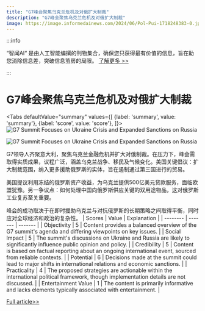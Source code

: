 ```yaml
---
title: "G7峰会聚焦乌克兰危机及对俄扩大制裁"
description: "G7峰会聚焦乌克兰危机及对俄扩大制裁"
image: https://image.informedainews.com/2024/06/Pol-Pui-1718248383-0.jpg
---
```



:::info

“智闻AI“ 是由人工智能编撰的刊物集合，确保您只获得最有价值的信息，旨在助您消除信息差，突破信息茧房的局限。  [了解更多 >>](/)

:::

# G7峰会聚焦乌克兰危机及对俄扩大制裁


<Tabs
	defaultValue="summary"
	values={[
	{label: 'summary', value: 'summary'},
	{label: 'score', value: 'score'},
]}>
<TabItem value="summary">
<img
  src="https://image.informedainews.com/2024/06/Pol-Pui-1718248383-0.jpg"
  alt="G7 Summit Focuses on Ukraine Crisis and Expanded Sanctions on Russia"
/>

<img
  src="https://image.informedainews.com/2024/06/Pol-fd3-1718248383-1.jpg"
  alt="G7 Summit Focuses on Ukraine Crisis and Expanded Sanctions on Russia"
/>



G7领导人齐聚意大利，聚焦乌克兰金融危机并扩大对俄制裁。在压力下，峰会需取得实质成果，议程广泛，涵盖乌克兰战争、移民及气候变化。美国关键倡议：扩大制裁范围，纳入更多援助俄罗斯的实体，旨在遏制通过第三国进行的贸易。

美国提议利用冻结的俄罗斯资产收益，为乌克兰提供500亿美元贷款服务，面临欧盟犹豫。另一争议点：如何处理中国向俄罗斯供应关键的双用途物品，这对俄罗斯工业复苏至关重要。

峰会的成功取决于在即时援助乌克兰与对抗俄罗斯的长期策略之间取得平衡，同时应对全球经济和政治的复杂性。
</TabItem>
<TabItem value="score">
	| Scores     | Value   | Explanation |
	| -------- | ------- | ------- |
	| Objectivity  | 5    | Content provides a balanced overview of the G7 summit's agenda and differing viewpoints on key issues.    |
	| Social Impact | 5     | The summit's discussions on Ukraine and Russia are likely to significantly influence public opinion and policy.    |
	| Credibility    | 5    | Content is based on factual reporting about an ongoing international event, sourced from reliable contexts.    |
	| Potential    | 6    | Decisions made at the summit could lead to major shifts in international relations and economic sanctions.    |
	| Practicality    | 4    | The proposed strategies are actionable within the international political framework, though implementation details are not discussed.    |
	| Entertainment Value    | 1    | The content is primarily informative and lacks elements typically associated with entertainment.    |
</TabItem>
</Tabs>

[Full article>>](https://www.theguardian.com/world/article/2024/jun/12/g7-countries-head-to-italy-for-summit-as-ukraine-and-russia-top-the-agenda)
